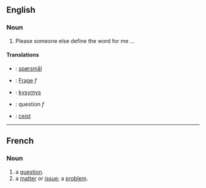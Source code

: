 == English ==
=== Noun ===

# Please someone else define the word for me ...

==== Translations ====
*{{da}}: [[spørsmål]]
*{{de}}: [[Frage]] ''f''
*{{fi}}: [[kysymys]]
*{{fr}}: question ''f''
*{{ga}}: [[ceist]]

----

== French ==
=== Noun ===

# a [[question]].
# a [[matter]] or [[issue]]; a [[problem]].